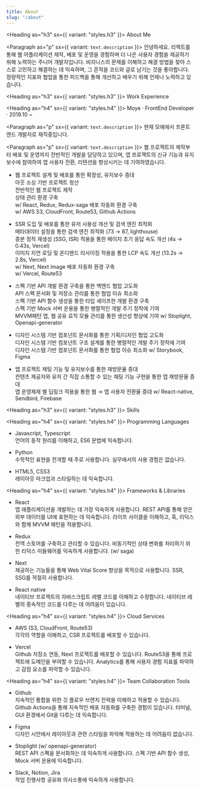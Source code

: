 ```yaml
---
title: About
slug: "/about"
---
```



<Heading as="h3" sx={{ variant: "styles.h3" }}>
  About Me
</Heading>

<Paragraph as="p" sx={{ variant: `text.description` }}>
  안녕하세요. 리액트를 통해 웹 어플리케이션 제작, 배포 및 운영을 경험하며 더
  나은 사용자 경험을 제공하기 위해 노력하는 주니어 개발자입니다. 비지니스의
  문제를 이해하고 해결 방법을 찾아 스스로 고민하고 해결하는 데 익숙하며, 그
  흔적을 코드와 글로 남기는 것을 좋아합니다. 정량적인 지표와 협업을 통한
  피드백을 통해 개선하고 배우기 위해 언제나 노력하고 있습니다.
</Paragraph>

<Heading as="h3" sx={{ variant: "styles.h3" }}>
  Work Experience
</Heading>

<Heading as="h4" sx={{ variant: "styles.h4" }}>
  Moye · FrontEnd Developer · 2019.10 ~
</Heading>

<Paragraph as="p" sx={{ variant: `text.description` }}>
  현재 모예에서 프론트엔드 개발자로 재직중입니다.
</Paragraph>

<Paragraph as="p" sx={{ variant: `text.description` }}>
  웹 프로젝트의 제작부터 배포 및 운영까지 전반적인 개발을 담당하고 있으며, 앱
  프로젝트의 신규 기능과 유지 보수에 참여하여 앱 사용자 전환, 리텐션을
  향상시키는 데 기여하였습니다.
</Paragraph>

<ul>
  <li>웹 프로젝트 설계 및 배포를 통한 확장성, 유지보수 증대</li>
  <Paragraph as="p" sx={{ variant: "text.description" }}>
    아웃 소싱 기반 프로젝트 청산
    <br />
    전반적인 웹 프로젝트 제작
    <br />
    상태 관리 환경 구축
    <br />
  </Paragraph>
  <Paragraph as="p" sx={{ variant: "text.highlight" }}>
    w/ React, Redux, Redux-saga
  </Paragraph>
  <Paragraph as="p" sx={{ variant: "text.description" }}>
    배포 자동화 환경 구축
    <br />
  </Paragraph>
  <Paragraph as="p" sx={{ variant: "text.highlight" }}>
    w/ AWS S3, CloudFront, Route53, Github Actions
  </Paragraph>
</ul>

<ul>
  <li>SSR 도입 및 배포를 통한 유저 사용성 개선 및 검색 엔진 최적화</li>
  <Paragraph as="p" sx={{ variant: "text.description" }}>
    메타데이터 설정을 통한 검색 엔진 최적화 (73 → 87, lighthouse)
    <br />
    증분 정적 재생성 (SSG, ISR) 적용을 통한 페이지 초기 응답 속도 개선 (4s →
    0.43s, Vercel)
    <br />
    이미지 지연 로딩 및 온디멘드 리사이징 적용을 통한 LCP 속도 개선 (13.2s →
    2.8s, Vercel)
    <br />
  </Paragraph>
  <Paragraph as="p" sx={{ variant: "text.highlight" }}>
    w/ Next, Next image
  </Paragraph>
  <Paragraph as="p" sx={{ variant: "text.description" }}>
    배포 자동화 환경 구축
    <br />
  </Paragraph>
  <Paragraph as="p" sx={{ variant: "text.highlight" }}>
    w/ Vercel, Route53
  </Paragraph>
</ul>

<ul>
  <li>스펙 기반 API 개발 환경 구축을 통한 백엔드 협업 고도화</li>
  <Paragraph as="p" sx={{ variant: "text.description" }}>
    API 스펙 문서화 및 저장소 관리를 통한 협업 이슈 최소화
    <br />
    스펙 기반 API 함수 생성을 통한 타입 세이프한 개발 환경 구축
    <br />
    스펙 기반 Mock 서버 운용을 통한 병렬적인 개발 주기 정착에 기여
    <br />
    MVVM패턴 앱, 웹 공유 로직 모듈 관리를 통한 생산성 향상에 기여
  </Paragraph>
  <Paragraph as="p" sx={{ variant: "text.highlight" }}>
    w/ Stoplight, Openapi-generator
  </Paragraph>
</ul>

<ul>
  <li>디자인 시스템 기반 컴포넌트 문서화를 통한 기획/디자인 협업 고도화</li>
  <Paragraph as="p" sx={{ variant: "text.description" }}>
    디자인 시스템 기반 컴포넌트 구조 설계를 통한 병렬적인 개발 주기 정착에 기여
    <br />
    디자인 시스템 기반 컴포넌트 문서화를 통한 협업 이슈 최소화
  </Paragraph>
  <Paragraph as="p" sx={{ variant: "text.highlight" }}>
    w/ Storybook, Figma
  </Paragraph>
</ul>

<ul>
  <li>앱 프로젝트 채팅 기능 및 유지보수를 통한 재방문율 증대</li>
  <Paragraph as="p" sx={{ variant: "text.description" }}>
    컨텐츠 제공자와 유저 간 직접 소통할 수 있는 채팅 기능 구현을 통한 앱
    재방문율 증대
    <br />앱 운영체제 별 딥링크 적용을 통한 웹 → 앱 사용자 전환율 증대
  </Paragraph>
  <Paragraph as="p" sx={{ variant: "text.highlight" }}>
    w/ React-native, Sendbird, Firebase
  </Paragraph>
</ul>

<Heading as="h3" sx={{ variant: "styles.h3" }}>
  Skills
</Heading>

<Heading as="h4" sx={{ variant: "styles.h4" }}>
  Programming Languages
</Heading>
<ul>
  <li>Javascript, Typescript</li>
  <Paragraph as="p" sx={{ variant: "text.description" }}>
    언어의 동작 원리를 이해하고, ES6 문법에 익숙합니다.
  </Paragraph>
</ul>
<ul>
  <li>Python</li>
  <Paragraph as="p" sx={{ variant: "text.description" }}>
    수학적인 표현을 전개할 때 주로 사용합니다.
  </Paragraph>
  <Paragraph as="p" sx={{ variant: "text.description" }}>
    실무에서의 사용 경험은 없습니다.
  </Paragraph>
</ul>
<ul>
  <li>HTML5, CSS3</li>
  <Paragraph as="p" sx={{ variant: "text.description" }}>
    레이아웃 마크업과 스타일하는 데 익숙합니다.
  </Paragraph>
</ul>

<Heading as="h4" sx={{ variant: "styles.h4" }}>
  Frameworks & Libraries
</Heading>
<ul>
  <li>React</li>
  <Paragraph as="p" sx={{ variant: "text.description" }}>
    앱 애플리케이션을 개발하는 데 가장 익숙하게 사용합니다.
  </Paragraph>
  <Paragraph as="p" sx={{ variant: "text.description" }}>
    REST API를 통해 얻은 외부 데이터를 UI에 표현하는 데 익숙합니다.
  </Paragraph>
  <Paragraph as="p" sx={{ variant: "text.description" }}>
    라이프 사이클을 이해하고, 훅, 리덕스와 함께 MVVM 패턴을 적용합니다.
  </Paragraph>
</ul>
<ul>
  <li>Redux</li>
  <Paragraph as="p" sx={{ variant: "text.description" }}>
    전역 스토어를 구축하고 관리할 수 있습니다.
  </Paragraph>
  <Paragraph as="p" sx={{ variant: "text.description" }}>
    비동기적인 상태 변화를 처리하기 위한 리덕스 미들웨어를 익숙하게 사용합니다.
    (w/ saga)
  </Paragraph>
</ul>
<ul>
  <li>Next</li>
  <Paragraph as="p" sx={{ variant: "text.description" }}>
    제공하는 기능들을 통해 Web Vital Score 향상을 목적으로 사용합니다.
  </Paragraph>
  <Paragraph as="p" sx={{ variant: "text.description" }}>
    SSR, SSG를 적절히 사용합니다.
  </Paragraph>
</ul>
<ul>
  <li>React native</li>
  <Paragraph as="p" sx={{ variant: "text.description" }}>
    네이티브 프로젝트의 자바스크립트 레벨 코드를 이해하고 수정합니다.
  </Paragraph>
  <Paragraph as="p" sx={{ variant: "text.description" }}>
    네이티브 레벨의 종속적인 코드를 다루는 데 어려움이 있습니다.
  </Paragraph>
</ul>

<Heading as="h4" sx={{ variant: "styles.h4" }}>
  Cloud Services
</Heading>
<ul>
  <li>AWS (S3, CloudFront, Route53)</li>
  <Paragraph as="p" sx={{ variant: "text.description" }}>
    각각의 역할을 이해하고, CSR 프로젝트를 배포할 수 있습니다.
  </Paragraph>
</ul>
<ul>
  <li>Vercel</li>
  <Paragraph as="p" sx={{ variant: "text.description" }}>
    Github 저장소 연동, Next 프로젝트를 배포할 수 있습니다.
  </Paragraph>
  <Paragraph as="p" sx={{ variant: "text.description" }}>
    Route53을 통해 프로젝트에 도메인을 부여할 수 있습니다.
  </Paragraph>
  <Paragraph as="p" sx={{ variant: "text.description" }}>
    Analytics를 통해 사용자 경험 지표를 파악하고 감점 요소를 파악할 수 있습니다.
  </Paragraph>
</ul>

<Heading as="h4" sx={{ variant: "styles.h4" }}>
  Team Collaboration Tools
</Heading>
<ul>
  <li>Github</li>
  <Paragraph as="p" sx={{ variant: "text.description" }}>
    지속적인 통합을 위한 깃 플로우 브랜치 전략을 이해하고 적용할 수 있습니다.
  </Paragraph>
  <Paragraph as="p" sx={{ variant: "text.description" }}>
    Github Actions을 통해 지속적인 배포 자동화를 구축한 경험이 있습니다.
  </Paragraph>
  <Paragraph as="p" sx={{ variant: "text.description" }}>
    터미널, GUI 환경에서 Git을 다루는 데 익숙합니다.
  </Paragraph>
</ul>
<ul>
  <li>Figma</li>
  <Paragraph as="p" sx={{ variant: "text.description" }}>
    디자인 시안에서 레이아웃과 관련 스타일을 파악해 적용하는 데 어려움이
    없습니다.
  </Paragraph>
</ul>
<ul>
  <li>Stoplight (w/ openapi-generator)</li>
  <Paragraph as="p" sx={{ variant: "text.description" }}>
    REST API 스펙을 문서화하는 데 익숙하게 사용합니다.
  </Paragraph>
  <Paragraph as="p" sx={{ variant: "text.description" }}>
    스펙 기반 API 함수 생성, Mock 서버 운용에 익숙합니다.
  </Paragraph>
</ul>
<ul>
  <li>Slack, Notion, Jira</li>
  <Paragraph as="p" sx={{ variant: "text.description" }}>
    작업 진행사항 공유와 의사소통에 익숙하게 사용합니다.
  </Paragraph>
</ul>
